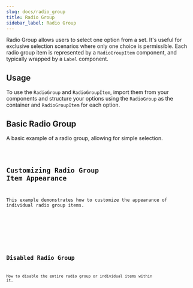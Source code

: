 ```yaml
---
slug: docs/radio_group
title: Radio Group
sidebar_label: Radio Group
---
```


Radio Group allows users to select one option from a set. It's useful for exclusive selection scenarios where only one choice is permissible.
Each radio group item is represented by a `RadioGroupItem` component, and typically wrapped by a `Label` component.

## Usage

To use the `RadioGroup` and `RadioGroupItem`, import them from your components and structure your options using the `RadioGroup` as the container and `RadioGroupItem` for each option.


## Basic Radio Group

A basic example of a radio group, allowing for simple selection.


<CodeSample>
    <RadioGroupBasicDemo/>
</CodeSample>

<Code code={RadioGroupBasicSource} lang="tsx" />

## Customizing Radio Group Item Appearance

This example demonstrates how to customize the appearance of individual radio group items.


<CodeSample>
    <RadioGroupCustomDemo/>
</CodeSample>

<Code code={RadioGroupCustomSource} lang="tsx" />

## Disabled Radio Group

How to disable the entire radio group or individual items within it.


<CodeSample>
    <RadioGroupDisabledDemo/>
</CodeSample>

<Code code={RadioGroupDisabledSource} lang="tsx" />

